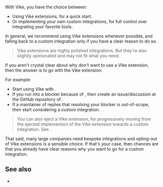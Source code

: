 
With Vike, you have the choice between:
- Using <Link href="/extensions">Vike extensions</Link>, for a quick start.
- Or implementing your own custom integrations, for full control over integrating your favorite tools.

In general, we recommend using Vike extensions whenever possible, and falling back to a custom integration only if you have a clear reason to do so.

> Vike extensions are highly polished integrations. But they're also slightly opinionated and may not fit what you need.

If you aren't crystal clear about why don't want to use a Vike extension, then the answer is to go with the Vike extension.

For example:
 - Start using Vike with <UiFrameworkExtension name />.
 - If you run into a blocker because of <UiFrameworkExtension succint />, then create an issue/discussion at the GitHub repository of <UiFrameworkExtension succint />.
 - If a maintainer of <UiFrameworkExtension succint /> replies that resolving your blocker is out-of-scope, then start considering a custom integration.

> You can also eject a Vike extension, for progressively moving from the ejected implemention of the Vike extension towards a custom integration. See <Link href="/why#optional-control" />.

That said, many large companies need bespoke integrations and opting-out of Vike extensions is a sensible choice. If that's your case, then chances are that you already have clear reasons why you want to go for a custom integration.

## See also

- <Link href="/why#optional-control" />
